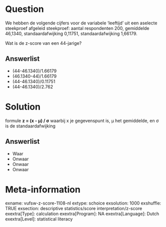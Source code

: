 Question
========
We hebben de volgende cijfers voor de variabele 'leeftijd' uit een aselecte steekproef afgeleid steekproef: aantal respondenten 200, gemiddelde 46,1340, standaardafwijking 0,11751, standaardafwijking 1,66179.  
  
Wat is de z-score van een 44-jarige?

Answerlist
----------
* (44-46.1340)/1.66179
* (46.1340-44)/1.66179
* (44-46.1340)/0.11751
* (44-46.1340)/2.762

Solution
========

 formule **z = (x - μ) / σ** waarbij x je gegevenspunt is, μ het gemiddelde, en σ is de standaardafwijking

Answerlist
----------
* Waar
* Onwaar
* Onwaar
* Onwaar

Meta-information
================
exname: vufsw-z-score-1108-nl
extype: schoice
exsolution: 1000
exshuffle: TRUE
exsection: descriptive statistics/score interpretation/z-score
exextra[Type]: calculation
exextra[Program]: NA
exextra[Language]: Dutch
exextra[Level]: statistical literacy

